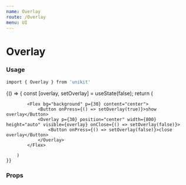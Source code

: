```yaml
---
name: Overlay
route: /Overlay
menu: UI
---
```



# Overlay

### Usage

```bash
import { Overlay } from 'unikit'
```

<Playground>
    {() => {
        const [overlay, setOverlay] = useState(false);
        return (
     
            <Flex bg="background" p={30} content="center">
                <Button onPress={() => setOverlay(true)}>show overlay</Button>
                <Overlay p={30} position="center" width={800} height="auto" visible={overlay} onClose={() => setOverlay(false)}>
                    <Button onPress={() => setOverlay(false)}>close overlay</Button>
                </Overlay>
            </Flex>
    
        )
    }}
    
</Playground>

### Props

<Props of={Overlay} />